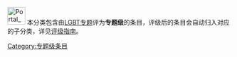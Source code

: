 [[Image:Portal_LGBT.svg|40px]] 本分类包含由[[Wikipedia:LGBT专题|LGBT专题]]评为'''专题级'''的条目，评级后的条目会自动归入对应的子分类，详见[[Wikipedia:LGBT专题/评级|评级指南]]。
{{catmore1|[[Wikipedia:LGBT专题|Wikipedia:LGBT专题]]}}
{{Articles by Quality| topic=LGBT|project=LGBT|format=TOC}}
{{Wikipedia category}}
{{emptycat}}
[[Category:专题级条目|Category:专题级条目]]